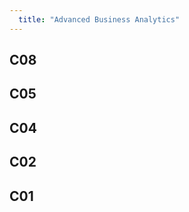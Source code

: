 ```yaml
---
  title: "Advanced Business Analytics"
---
```

## C08 
  
<script src="https://gist.github.com/shwarajtuse/a17b52485df7d5d9bae9782af4af32ca.js"></script>
    
## C05 
    
<script src="https://gist.github.com/shwarajtuse/c3242abae2ddf3b59bb8811444223549.js"></script>
      
      
## C04
      
<script src="https://gist.github.com/shwarajtuse/ab022d8b6c7693d2857734f02bc86488.js"></script>
        
## C02
        
<script src="https://gist.github.com/shwarajtuse/9bb4930a55edc332fd760b613e9ce151.js"></script>
          
          
## C01
          
<script src="https://gist.github.com/shwarajtuse/8656b44a13360ff93a2bd11dac5777bd.js"></script>